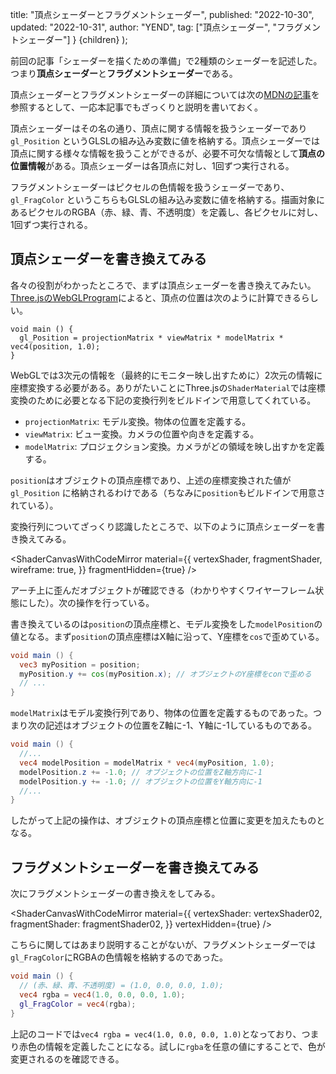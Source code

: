   title: "頂点シェーダーとフラグメントシェーダー",
  published: "2022-10-30",
  updated: "2022-10-31",
  author: "YEND",
  tag: ["頂点シェーダー", "フラグメントシェーダー"]
}
  <LearningLayout meta={meta}>{children}</LearningLayout>
);

前回の記事「<Link href="/learning/preparation">シェーダーを描くための準備</Link>」で2種類のシェーダーを記述した。つまり**頂点シェーダー**と**フラグメントシェーダー**である。

頂点シェーダーとフラグメントシェーダーの詳細については次の[MDNの記事](https://developer.mozilla.org/ja/docs/Games/Techniques/3D_on_the_web/GLSL_Shaders)を参照するとして、一応本記事でもざっくりと説明を書いておく。

頂点シェーダーはその名の通り、頂点に関する情報を扱うシェーダーであり `gl_Position` というGLSLの組み込み変数に値を格納する。頂点シェーダーでは頂点に関する様々な情報を扱うことができるが、必要不可欠な情報として**頂点の位置情報**がある。頂点シェーダーは各頂点に対し、1回ずつ実行される。

フラグメントシェーダーはピクセルの色情報を扱うシェーダーであり、`gl_FragColor` というこちらもGLSLの組み込み変数に値を格納する。描画対象にあるピクセルのRGBA（赤、緑、青、不透明度）を定義し、各ピクセルに対し、1回ずつ実行される。

## 頂点シェーダーを書き換えてみる

各々の役割がわかったところで、まずは頂点シェーダーを書き換えてみたい。[Three.jsのWebGLProgram](https://threejs.org/docs/#api/en/renderers/webgl/WebGLProgram)によると、頂点の位置は次のように計算できるらしい。

```glsl[data-label="vertexShader"]
void main () {
  gl_Position = projectionMatrix * viewMatrix * modelMatrix * vec4(position, 1.0);
}
```

WebGLでは3次元の情報を（最終的にモニター映し出すために）2次元の情報に座標変換する必要がある。ありがたいことにThree.jsの`ShaderMaterial`では座標変換のために必要となる下記の変換行列をビルドインで用意してくれている。

- `projectionMatrix`: モデル変換。物体の位置を定義する。
- `viewMatrix`: ビュー変換。カメラの位置や向きを定義する。
- `modelMatrix`: プロジェクション変換。カメラがどの領域を映し出すかを定義する。

`position`はオブジェクトの頂点座標であり、上述の座標変換された値が `gl_Position` に格納されるわけである（ちなみに`position`もビルドインで用意されている）。

変換行列についてざっくり認識したところで、以下のように頂点シェーダーを書き換えてみる。

<ShaderCanvasWithCodeMirror
  material={{
    vertexShader,
    fragmentShader,
    wireframe: true,
  }}
  fragmentHidden={true}
/>

アーチ上に歪んだオブジェクトが確認できる（わかりやすくワイヤーフレーム状態にした）。次の操作を行っている。

書き換えているのは`position`の頂点座標と、モデル変換をした`modelPosition`の値となる。まず`position`の頂点座標はX軸に沿って、Y座標を`cos`で歪めている。

```glsl
void main () {
  vec3 myPosition = position;
  myPosition.y += cos(myPosition.x); // オブジェクトのY座標をconで歪める
  // ...
}
```

`modelMatrix`はモデル変換行列であり、物体の位置を定義するものであった。つまり次の記述はオブジェクトの位置をZ軸に-1、Y軸に-1しているものである。

```glsl
void main () {
  //...
  vec4 modelPosition = modelMatrix * vec4(myPosition, 1.0);
  modelPosition.z += -1.0; // オブジェクトの位置をZ軸方向に-1
  modelPosition.y += -1.0; // オブジェクトの位置をY軸方向に-1
  //...
}
```

したがって上記の操作は、オブジェクトの頂点座標と位置に変更を加えたものとなる。

## フラグメントシェーダーを書き換えてみる

次にフラグメントシェーダーの書き換えをしてみる。

<ShaderCanvasWithCodeMirror
  material={{
    vertexShader: vertexShader02,
    fragmentShader: fragmentShader02,
  }}
  vertexHidden={true}
/>

こちらに関してはあまり説明することがないが、フラグメントシェーダーでは`gl_FragColor`にRGBAの色情報を格納するのであった。

```glsl
void main () {
  // (赤、緑、青、不透明度) = (1.0, 0.0, 0.0, 1.0);
  vec4 rgba = vec4(1.0, 0.0, 0.0, 1.0);
  gl_FragColor = vec4(rgba);
}
```

上記のコードでは`vec4 rgba = vec4(1.0, 0.0, 0.0, 1.0)`となっており、つまり赤色の情報を定義したことになる。試しに`rgba`を任意の値にすることで、色が変更されるのを確認できる。